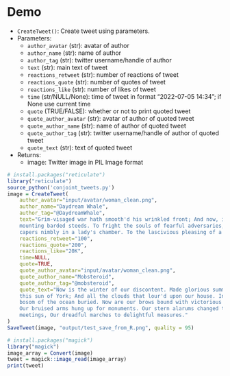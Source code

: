 # Demo

- `CreateTweet()`: Create tweet using parameters.
- Parameters:
  - `author_avatar` (str): avatar of author
  - `author_name` (str): name of author
  - `author_tag` (str): twitter username/handle of author
  - `text` (str): main text of tweet
  - `reactions_retweet` (str): number of reactions of tweet
  - `reactions_quote` (str): number of quotes of tweet
  - `reactions_like` (str): number of likes of tweet
  - `time` (str/NULL/None): time of tweet in format "2022-07-05 14:34"; if None use current time
  - `quote` (TRUE/FALSE): whether or not to print quoted tweet
  - `quote_author_avatar` (str): avatar of author of quoted tweet
  - `quote_author_name` (str): name of author of quoted tweet
  - `quote_author_tag` (str): twitter username/handle of author of quoted tweet
  - `quote_text` (str): text of quoted tweet
- Returns:
  - image: Twitter image in PIL Image format

```r
# install.packages("reticulate")
library("reticulate")
source_python('conjoint_tweets.py')
image = CreateTweet(
    author_avatar="input/avatar/woman_clean.png",
    author_name="Daydream Whale",
    author_tag="@DaydreamWhale",
    text="Grim-visaged war hath smooth'd his wrinkled front; And now, instead of 
    mounting barded steeds. To fright the souls of fearful adversaries, He 
    capers nimbly in a lady's chamber. To the lascivious pleasing of a lute.",
    reactions_retweet="100",
    reactions_quote="200",
    reactions_like="20K",
    time=NULL,
    quote=TRUE,
    quote_author_avatar="input/avatar/woman_clean.png",
    quote_author_name="Mobsteroid",
    quote_author_tag="@mobsteroid",
    quote_text="Now is the winter of our discontent. Made glorious summer by 
    this sun of York; And all the clouds that lour'd upon our house. In the deep 
    bosom of the ocean buried. Now are our brows bound with victorious wreaths. 
    Our bruised arms hung up for monuments. Our stern alarums changed to merry 
    meetings, Our dreadful marches to delightful measures."
)
SaveTweet(image, "output/test_save_from_R.png", quality = 95)
```

```r
# install.packages("magick")
library("magick")
image_array = Convert(image)
tweet = magick::image_read(image_array)
print(tweet)
```


